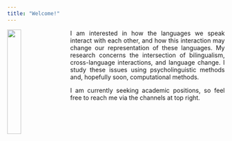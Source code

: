 ```yaml
---
title: "Welcome!"
---
```


<img src="images/photo.jpg" style="width:25%; border:20px transparent; margin-right: 20px" align="left">

<div style="text-align: justify"> I am interested in how the languages we speak interact with each other, and how this interaction may change our representation of these languages. My research concerns the intersection of bilingualism, cross-language interactions, and language change. I study these issues using psycholinguistic methods and, hopefully soon, computational methods.

I am currently seeking academic positions, so feel free to reach me via the channels at top right. </div>